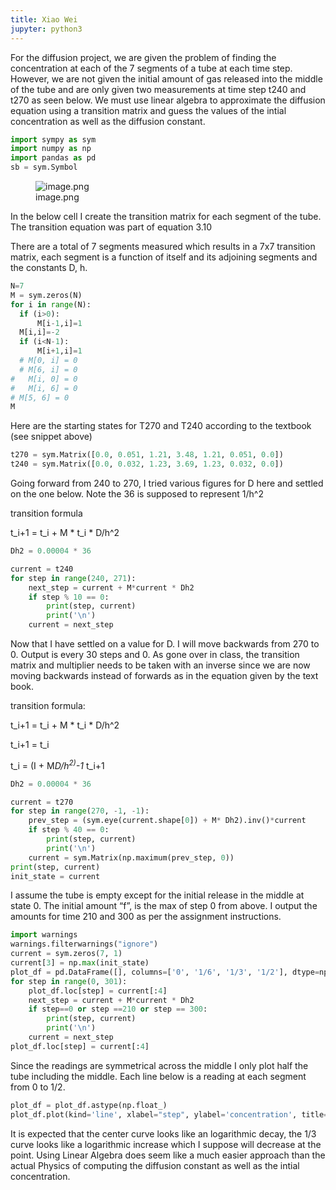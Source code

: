 ```yaml
---
title: Xiao Wei
jupyter: python3
---
```




For the diffusion project, we are given the problem of finding the concentration at each of the 7 segments of a tube at each time step. However, we are not given the initial amount of gas released into the middle of the tube and are only given two measurements at time step t240 and t270 as seen below. We must use linear algebra to approximate the diffusion equation using a transition matrix and guess the values of the intial concentration as well as the diffusion constant. 

```python
import sympy as sym
import numpy as np
import pandas as pd
sb = sym.Symbol
```

![image.png](attachment:bd15908d-1d58-4c2a-9049-68fd84558378.png)

In the below cell I create the transition matrix for each segment of the tube. The transition equation was part of equation 3.10

There are a total of 7 segments measured which results in a 7x7 transition matrix, each segment is a function of itself and its adjoining segments and the constants D, h.

```python
N=7
M = sym.zeros(N)
for i in range(N):
  if (i>0):
      M[i-1,i]=1
  M[i,i]=-2
  if (i<N-1):
      M[i+1,i]=1
  # M[0, i] = 0
  # M[6, i] = 0
#   M[i, 0] = 0
#   M[i, 6] = 0
# M[5, 6] = 0
M
```

Here are the starting states for T270 and T240 according to the textbook (see snippet above)

```python
t270 = sym.Matrix([0.0, 0.051, 1.21, 3.48, 1.21, 0.051, 0.0])
t240 = sym.Matrix([0.0, 0.032, 1.23, 3.69, 1.23, 0.032, 0.0])
```

Going forward from 240 to 270, I tried various figures for D here and settled on the one below. Note the 36 is supposed to represent 1/h^2

transition formula

t_i+1 = t_i + M * t_i * D/h^2

```python
Dh2 = 0.00004 * 36

current = t240
for step in range(240, 271):
    next_step = current + M*current * Dh2
    if step % 10 == 0:
        print(step, current)
        print('\n')
    current = next_step
```

Now that I have settled on a value for D. I will move backwards from 270 to 0. Output is every 30 steps and 0. As gone over in class, the transition matrix and multiplier needs to be taken with an inverse since we are now moving backwards instead of forwards as in the equation given by the text book.

transition formula:

t_i+1 = t_i + M * t_i * D/h^2

t_i+1 = t_i

t_i = (I + M*D/h^2)^-1 *t_i+1

```python
Dh2 = 0.00004 * 36

current = t270
for step in range(270, -1, -1):
    prev_step = (sym.eye(current.shape[0]) + M* Dh2).inv()*current 
    if step % 40 == 0:
        print(step, current)
        print('\n')
    current = sym.Matrix(np.maximum(prev_step, 0))
print(step, current)
init_state = current
```

I assume the tube is empty except for the initial release in the middle at state 0. The initial amount "f", is the max of step 0 from above. I output the amounts for time 210 and 300 as per the assignment instructions.

```python
import warnings
warnings.filterwarnings("ignore")
current = sym.zeros(7, 1)
current[3] = np.max(init_state)
plot_df = pd.DataFrame([], columns=['0', '1/6', '1/3', '1/2'], dtype=np.float64)
for step in range(0, 301):
    plot_df.loc[step] = current[:4]
    next_step = current + M*current * Dh2
    if step==0 or step ==210 or step == 300:
        print(step, current)
        print('\n')
    current = next_step
plot_df.loc[step] = current[:4]
```

Since the readings are symmetrical across the middle I only plot half the tube including the middle. Each line below is a reading at each segment from 0 to 1/2.

```python
plot_df = plot_df.astype(np.float_)
plot_df.plot(kind='line', xlabel="step", ylabel='concentration', title="concentration at each time step for segment measurements")
```

It is expected that the center curve looks like an logarithmic decay, the 1/3 curve looks like a logarithmic increase which I suppose will decrease at the point. Using Linear Algebra does seem like a much easier approach than the actual Physics of computing the diffusion constant as well as the intial concentration.


